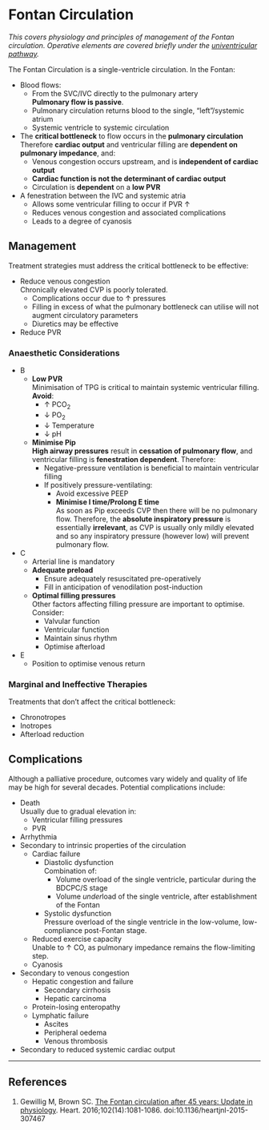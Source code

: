 # Fontan Circulation

*This covers physiology and principles of management of the Fontan circulation. Operative elements are covered briefly under the [univentricular pathway](/anaesthesia/paeds/univent.md).*

The Fontan Circulation is a single-ventricle circulation. In the Fontan:

* Blood flows:
	* From the SVC/IVC directly to the pulmonary artery\
	**Pulmonary flow is passive**.
	* Pulmonary circulation returns blood to the single, "left"/systemic atrium
	* Systemic ventricle to systemic circulation
* The **critical bottleneck** to flow occurs in the **pulmonary circulation**\
Therefore **cardiac output** and ventricular filling are **dependent on pulmonary impedance**, and:
	* Venous congestion occurs upstream, and is **independent of cardiac output**
	* **Cardiac function is not the determinant of cardiac output**\
	* Circulation is **dependent** on a **low PVR**
* A fenestration between the IVC and systemic atria
	* Allows some ventricular filling to occur if PVR ↑
	* Reduces venous congestion and associated complications
	* Leads to a degree of cyanosis

## Management

Treatment strategies must address the critical bottleneck to be effective:

* Reduce venous congestion\
Chronically elevated CVP is poorly tolerated.
	* Complications occur due to ↑ pressures
	* Filling in excess of what the pulmonary bottleneck can utilise will not augment circulatory parameters
	* Diuretics may be effective
* Reduce PVR

### Anaesthetic Considerations

* B
	* **Low PVR**\
	Minimisation of TPG is critical to maintain systemic ventricular filling. **Avoid**:
		* ↑ PCO~2~
		* ↓ PO~2~
		* ↓ Temperature
		* ↓ pH
	* **Minimise Pip**\
	**High airway pressures** result in **cessation of pulmonary flow**, and ventricular filling is **fenestration dependent**. Therefore:
		* Negative-pressure ventilation is beneficial to maintain ventricular filling
		* If positively pressure-ventilating:
			* Avoid excessive PEEP
			* **Minimise I time/Prolong E time**\
			As soon as Pip exceeds CVP then there will be no pulmonary flow. Therefore, the **absolute inspiratory pressure** is essentially **irrelevant**, as CVP is usually only mildly elevated and so any inspiratory pressure (however low) will prevent pulmonary flow.
* C
	* Arterial line is mandatory
	* **Adequate preload**\
		* Ensure adequately resuscitated pre-operatively
		* Fill in anticipation of venodilation post-induction
	* **Optimal filling pressures**\
	Other factors affecting filling pressure are important to optimise. Consider:
		* Valvular function
		* Ventricular function
		* Maintain sinus rhythm
		* Optimise afterload
* E
	* Position to optimise venous return

### Marginal and Ineffective Therapies

Treatments that don't affect the critical bottleneck:

* Chronotropes
* Inotropes
* Afterload reduction

## Complications

Although a palliative procedure, outcomes vary widely and quality of life may be high for several decades. Potential complications include:

* Death\
Usually due to gradual elevation in:
	* Ventricular filling pressures
	* PVR
* Arrhythmia
* Secondary to intrinsic properties of the circulation
	* Cardiac failure\
		* Diastolic dysfunction\
		Combination of:
			* Volume overload of the single ventricle, particular during the BDCPC/S stage
			* Volume *under*load of the single ventricle, after establishment of the Fontan
		* Systolic dysfunction\
		Pressure overload of the single ventricle in the low-volume, low-compliance post-Fontan stage.
	* Reduced exercise capacity\
	Unable to ↑ CO, as pulmonary impedance remains the flow-limiting step.
	* Cyanosis
* Secondary to venous congestion
	* Hepatic congestion and failure
		* Secondary cirrhosis
		* Hepatic carcinoma
	* Protein-losing enteropathy	
	* Lymphatic failure
		* Ascites
		* Peripheral oedema
		* Venous thrombosis
* Secondary to reduced systemic cardiac output


---

## References

1. Gewillig M, Brown SC. [The Fontan circulation after 45 years: Update in physiology](https://heart.bmj.com/content/102/14/1081). Heart. 2016;102(14):1081-1086. doi:10.1136/heartjnl-2015-307467
